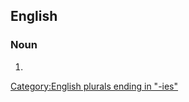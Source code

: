 ==English==

===Noun===
{{head|en|noun form}}

# {{plural of|banditry|lang=en}}

[[Category:English plurals ending in "-ies"]]